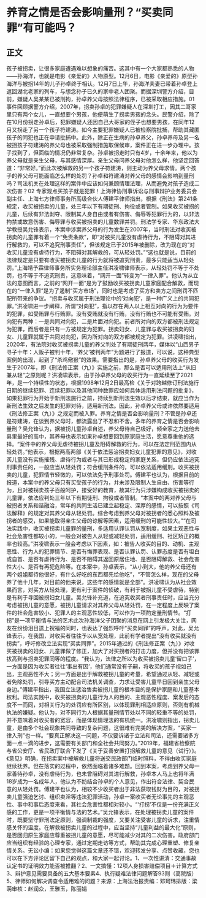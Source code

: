 # 养育之情是否会影响量刑？“买卖同罪”有可能吗？
## 正文
孩子被拐卖，让很多家庭遭遇难以想象的痛苦。这其中有一个大家都熟悉的人物 ——孙海洋，也就是电影《亲爱的》人物原型。12月6日，电影《亲爱的》原型孙海洋与被拐14年的儿子孙卓终于相认。12月7日上午，孙海洋夫妻已带着孙卓登上返回湖北老家的列车，与想念孙子已久的家中老人团聚。而据深圳警方介绍，目前，嫌疑人吴某某已被刑拘，孙卓养父母按照法律程序，已被采取相应措施。01 事件回顾据警方介绍，2007年，拐卖孙卓的犯罪嫌疑人在深圳打工，因其二哥家里只有两个女儿，一直想要个男孩，他便萌生了拐卖男孩的念头。民警介绍，除了在10月份拐走孙卓后，犯罪嫌疑人还因自己大哥家的侄子也想要男孩，在同年12月又拐走了另一个孩子符建涛。如今主要犯罪嫌疑人已被检察院批捕，帮助其藏匿孩子的同犯也正在申请批捕中。此外，除正在生病的孙卓养父，孙卓养母及另一名被拐孩子符建涛的养父母也被采取强制措施取保候审，案件正在进一步办理中。孩子找到了，但面临的情况仍非常复杂。孙卓被拐走时只有4岁，十余年来，他以为养父母就是亲生父母，与其感情深厚。亲生父母问养父母对他怎么样，他坚定回答道：“非常好。”而此次被解救的另一个孩子符建涛，则主动为养父母求情。两个孩子的养父母可能面临怎么样的处罚？孙卓和符建涛对养父母的感情会影响到量刑吗？司法机关在处理这样的案件中应该如何兼顾情理法理，从而避免对孩子造成二次伤害？02 专家观点买孩子就是犯罪！上海律协刑事诉讼与刑事辩护业务委员会副主任、上海七方律师事务所高级合伙人傅建平律师指出，根据《刑法》第241条规定，收买被拐卖的儿童，处三年以下有期徒刑、拘役或者管制。如果收买被拐的儿童，后续有非法剥夺、限制其人身自由或者有伤害、侮辱等犯罪行为的，以非法拘禁或故意伤害、侮辱罪与收买被拐卖的儿童数罪并罚。刑法学专家、华东政法大学教授吴允锋表示，本案中涉案养父母的行为发生在2007年，当时刑法对收买被拐卖的儿童罪有着一个“免责条款”，即“对被买儿童没有虐待行为，不阻碍对其进行解救的，可以不追究刑事责任”，但该规定已于2015年被删除，改为现在的“对收买儿童没有虐待行为，不阻碍对其解救的，可从轻处罚。”“这也就是说，目前的法律规定是只要有收买被拐卖儿童的行为就将被追究刑责，最多只能适当从轻处罚。”上海靖予霖律师事务所实务理论部主任洪凌啸律师表示，从轻处罚不等于不处罚，也不等于不追究刑责，这意味着，“网开一面”转变为“一律入罪”。他认为从立法的意图而言，之前的“网开一面”是为了鼓励收买被拐卖儿童家庭配合解救，而现在的“一律入罪”是为了遏制“买方市场”，同时也是考虑了买方和卖方之间刑罚不匹配所带来的争议。“拐卖与收买属于刑法理论中的‘对向犯’，是一种广义上的共同犯罪。”洪凌啸进一步阐释，所谓“对向犯”，指以存在两人以上相互对向的行为为要件的犯罪，如受贿罪与行贿罪。没有受贿就没有行贿，没有行贿也不可能有受贿。对向犯有两种：一是共同对向犯，二是片面对向犯。前者所对向的双方都被刑法规定为犯罪，而后者是只有一方被规定为犯罪。拐卖妇女、儿童罪与收买被拐卖的妇女、儿童罪就属于共同对向犯，因为所对向的双方都被规定为犯罪。洪凌啸指出，2020年，有法院对收买被拐卖儿童的养父判处了有期徒刑两年，媒体以“山西男子寻子十年：人贩子被判十年，‘养父’被判两年”为题进行了报道，可以说，这种典型案例的出现，起到了“杀鸡儆猴”的效果。需要指出的是，孙卓养父母的收买行为发生于2007年，即《刑法修正案（九）》实施之前，那么是否可以适用刑法上“从旧兼从轻”之原则呢？洪凌啸表示，由于孙卓养父母的收买行为一直延续至了2021年，是一个持续性的状态，根据1998年12月2日最高检《关于对跨越修订刑法施行日期的继续犯罪、连续犯罪以及其他同种数罪应如何具体适用刑法问题的批复》，如果犯罪行为开始于新刑法施行之前，持续到新刑法生效以后才结束，就应当作为新刑法生效之后发生的犯罪对待，适用新刑法。因此，孙卓养父母或许依然要适用《刑法修正案（九）》之规定而被入罪。养育之情是否会影响量刑？不管是孙卓还是符建涛，在谈到养父母时，都流露出了不忍和不舍。多年的养育之情是否会影响量刑？吴允锋认为，据被拐儿童孙卓自述，养父母待自己极好，倾全家之力送他去县里最好的高中，其养母也表示如果孙卓想要回到原家庭生活，愿意尊重他的选择。“案件中的养父母无虐待被拐儿童及阻碍解救的行为，可以在法定刑范围内从轻处罚。”他表示，根据两高两部《关于依法惩治拐卖妇女儿童犯罪的意见》，对收买儿童没有实施摧残、虐待行为或者与其已形成稳定的家庭关系，但仍应依法追究刑事责任的，一般应当从轻处罚；符合缓刑条件的，可以依法适用缓刑。收买被拐卖的儿童，犯罪情节轻微的，可以依法免予刑事处罚。傅建平也认为，根据目前的报道，本案中的养父母只有买受孩子的行为，并未涉及限制人生自由、伤害等行为，且对被拐卖孩子百般呵护，接受好的教育，故其行为只涉嫌构成收买被拐卖的儿童罪，依法应判处三年以下有期徒刑、拘役或者管制。“本案中的两对养父母与被拐者关系和谐融洽，常年的共同生活已建立起稳定、深厚的感情，可以按照《司法解释》的规定对其养父母从轻处罚。综合考虑到养父母对被拐者的悉心照料及被拐者的感受，如果能取得亲生父母的谅解等因素，适用缓刑的可能性较大。”“在司法实践中，收买被拐卖儿童罪的量刑，多适用认罪认罚从宽制度，如果主观恶性与社会危害性都较小的，一般会对被告人从轻或减轻处罚，适用缓刑、社区矫正的概率也较高。”洪凌啸表示一般会考虑以下因素，如：被告人收买的目的、动机、主观恶性、行为人的犯罪情节、是否有悔罪表现、是否认罪认罚、认罪态度是否有坦白或自首、是否有虐待行为、是否不阻碍其返回原居住地、是否阻碍解救、社会危害性大小、是否有再犯危险等。在本案中，孙卓表示，“从小到大，他的养父母还有两个姐姐都待他很好，有什么好吃的东西都先给他吃”，“不管怎么样，现在的父母养了他十几年，对目前的他来说，这些年的感情就是全部”。洪凌啸认为从社会效果而言，对买方从轻处理，更有利于案件的侦破，有利于被拐儿童不受虐待，特别是有利于寻回被拐妇女儿童。吴允锋补充道，在追究收买者刑事责任时，应当充分考虑被拐儿童的意愿，被拐儿童请求对其养父母从轻处罚，在一定程度上反映了案件的社会危害较小、犯罪人的主观恶性较低，可以作为一项酌定量刑情节。“打拐”是一项平衡情与法的艺术此次孙海洋父子团聚的消息在网上引发极大关注，网友在纷纷泪目送上祝福的同时，也表达了强烈呼吁“买卖同罪”的呼声。对此，吴允锋表示，在我国，对收买者往往予以从宽处理，此前有学者提出“没有收买就没有拐卖”，呼吁修改立法实现“买卖同罪”。2015年通过的《刑法修正案（九）》对收买被拐卖的妇女、儿童罪做了修正，加大了对买拐者的打击力度，但并没有把该罪拔高到与拐卖犯罪同等的程度。“我认为，法律之所以为收买被拐卖儿童‘留口子’，一方面是因为收买者往往‘事出有因’，他们通常没有子嗣，将收买的孩子视如己出，主观恶性不大；另一方面是出于解救被拐儿童的考量，希望通过从轻、减轻或者免除处罚，引导买方主动配合司法机关调查，力求让受害儿童早日回到亲生父母身边。”傅建平指出，我国立法惩治售卖被拐儿童的根本目的是保护家庭和儿童基本权利。司法实践中，收买被拐卖的儿童行为人的目的、主观恶性程度、案发后的态度不一而同，对相关行为的处罚应有所区别，以体现罪刑相适应原则，否则有机械执法的嫌疑。他认为，对不同行为人根据其量刑情节处以不同的轻重不等的处罚，并不意味着对收买者的宽容，而是体现情理法的有机统一。洪凌啸则指出，拐卖儿童，是由多个社会现象共同导致的复杂问题，这很难有完美的解决方案，“买家一律入刑”也一样。“要真正解决这一问题，不仅要诉诸于立法和司法，还需要诸多方面一点一滴的进步，这需要有关部门和全社会共同努力。”2019年，福建省检察院与省公安厅、省民政厅联合下发了《关于妥善安置打拐解救儿童的意见（试行）》。《意见》明确，在拐卖案中被解救儿童将送交民政部门临时照料，不得由收买家庭继续抚养。但在落实的过程中，依然面临着诸多难题。回到本案，考虑到养父母一家善待孙卓，没有虐待行为，也未曾阻碍对其进行解救，孙卓本人马上也将年满18岁成为一名成年人，他认为不妨结合孙卓的个人意见，作出符合法律、契合民意的从轻处罚。傅建平也认为，相较不少收买者出于非法获取钱财为目的，对被拐卖儿童强迫乞讨、组织卖淫等违法犯罪活动，孙卓一案收买者无论事先的主观恶性、事中和事后态度来看，其社会危害性都相对较小。“‘打拐’不仅是一份充满正义感的工作，更是一项平衡情与法的艺术。”吴允锋表示，在处理被拐卖儿童的案件时，既要坚守罪刑法定原则，强调制裁的强度，又要关注受害儿童的诉求，注重情感关怀的温度。在解救被拐卖儿童的过程中，应当坚持“儿童利益的最大化”原则，是否回归原生家庭应尊重被拐儿童的意愿，尽可能减少对其的二次伤害。政府部门应当组织有经验的心理专家，通过定期走访等方式，帮助其完成心理重塑、修复亲情关系。无讼小编：如果您觉得这篇文章还不错，欢迎转发分享、点赞收藏，您也可以在下方评论区留下自己的观点，和大家一起讨论。1、一次性讲清：交通事故认定书的证明效力能否被推翻？2、一文搞懂：12项人身损害赔偿项目＋计算方式3、辩护意见需要具备的五大基本要素4、执行疑难法律问题解答93则（高院版）5、律师如何解决调查令适用难的问题？来源：上海法治报责编：邓珂玮排版：梁萌审核：赵润众，王雅玉，陈丽娟